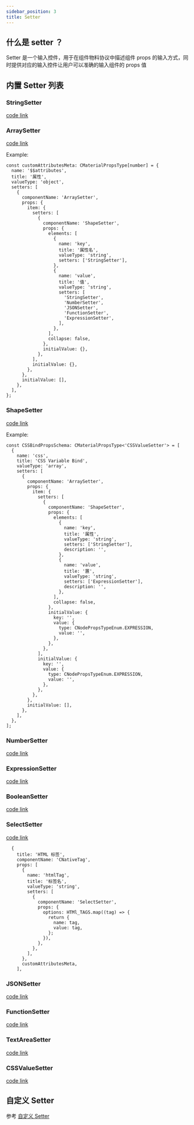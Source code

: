 ```yaml
---
sidebar_position: 3
title: Setter
---
```


## 什么是 setter ？

Setter 是一个输入控件，用于在组件物料协议中描述组件 props 的输入方式，同时提供对应的输入控件让用户可以准确的输入组件的 props 值

## 内置 Setter 列表

### StringSetter

[code link](https://github.com/hlerenow/chameleon/tree/master/packages/engine/src/component/CustomSchemaForm/components/Setters/StringSetter)

### ArraySetter

[code link](https://github.com/hlerenow/chameleon/tree/master/packages/engine/src/component/CustomSchemaForm/components/Setters/ArraySetter/index.tsx)

Example:

```tsx
const customAttributesMeta: CMaterialPropsType[number] = {
  name: '$$attributes',
  title: '属性',
  valueType: 'object',
  setters: [
    {
      componentName: 'ArraySetter',
      props: {
        item: {
          setters: [
            {
              componentName: 'ShapeSetter',
              props: {
                elements: [
                  {
                    name: 'key',
                    title: '属性名',
                    valueType: 'string',
                    setters: ['StringSetter'],
                  },
                  {
                    name: 'value',
                    title: '值',
                    valueType: 'string',
                    setters: [
                      'StringSetter',
                      'NumberSetter',
                      'JSONSetter',
                      'FunctionSetter',
                      'ExpressionSetter',
                    ],
                  },
                ],
                collapse: false,
              },
              initialValue: {},
            },
          ],
          initialValue: {},
        },
      },
      initialValue: [],
    },
  ],
};
```

### ShapeSetter

[code link](https://github.com/hlerenow/chameleon/tree/master/packages/engine/src/component/CustomSchemaForm/components/Setters/ShapeSetter/index.tsx)

Example:

```tsx
const CSSBindPropsSchema: CMaterialPropsType<'CSSValueSetter'> = [
  {
    name: 'css',
    title: 'CSS Variable Bind',
    valueType: 'array',
    setters: [
      {
        componentName: 'ArraySetter',
        props: {
          item: {
            setters: [
              {
                componentName: 'ShapeSetter',
                props: {
                  elements: [
                    {
                      name: 'key',
                      title: '属性',
                      valueType: 'string',
                      setters: ['StringSetter'],
                      description: '',
                    },
                    {
                      name: 'value',
                      title: '置',
                      valueType: 'string',
                      setters: ['ExpressionSetter'],
                      description: '',
                    },
                  ],
                  collapse: false,
                },
                initialValue: {
                  key: '',
                  value: {
                    type: CNodePropsTypeEnum.EXPRESSION,
                    value: '',
                  },
                },
              },
            ],
            initialValue: {
              key: '',
              value: {
                type: CNodePropsTypeEnum.EXPRESSION,
                value: '',
              },
            },
          },
        },
        initialValue: [],
      },
    ],
  },
];
```

### NumberSetter

[code link](https://github.com/hlerenow/chameleon/tree/master/packages/engine/src/component/CustomSchemaForm/components/Setters/NumberSetter/index.tsx)

### ExpressionSetter

[code link](https://github.com/hlerenow/chameleon/tree/master/packages/engine/src/component/CustomSchemaForm/components/Setters/ExpressionSetter/index.tsx)

### BooleanSetter

[code link](https://github.com/hlerenow/chameleon/tree/master/packages/engine/src/component/CustomSchemaForm/components/Setters/BooleanSetter/index.tsx)

### SelectSetter

[code link](https://github.com/hlerenow/chameleon/tree/master/packages/engine/src/component/CustomSchemaForm/components/Setters/BoolSelectSettereanSetter/index.tsx)

```tsx
  {
    title: 'HTML 标签',
    componentName: 'CNativeTag',
    props: [
      {
        name: 'htmlTag',
        title: '标签名',
        valueType: 'string',
        setters: [
          {
            componentName: 'SelectSetter',
            props: {
              options: HTMl_TAGS.map((tag) => {
                return {
                  name: tag,
                  value: tag,
                };
              }),
            },
          },
        ],
      },
      customAttributesMeta,
    ],
```

### JSONSetter

[code link](https://github.com/hlerenow/chameleon/tree/master/packages/engine/src/component/CustomSchemaForm/components/Setters/JSONSetter/index.tsx)

### FunctionSetter

[code link](https://github.com/hlerenow/chameleon/tree/master/packages/engine/src/component/CustomSchemaForm/components/Setters/FunctionSetter/index.tsx)

### TextAreaSetter

[code link](https://github.com/hlerenow/chameleon/tree/master/packages/engine/src/component/CustomSchemaForm/components/Setters/TextAreaSetter/index.tsx)

### CSSValueSetter

[code link](https://github.com/hlerenow/chameleon/tree/master/packages/engine/src/component/CustomSchemaForm/components/Setters/CSSValueSetter/index.tsx)

## 自定义 Setter

参考 [自定义 Setter](/plugin/custom-setter)
